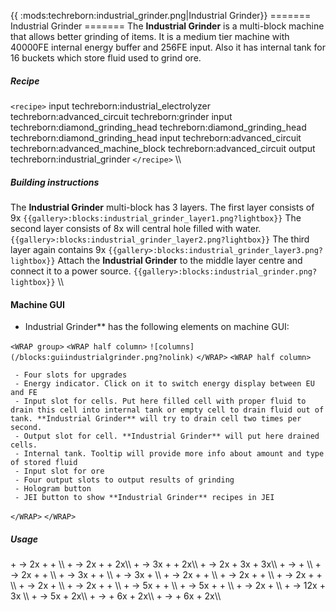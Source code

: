 {{ :mods:techreborn:industrial_grinder.png|Industrial
Grinder}} ======= Industrial Grinder ======= The **Industrial
Grinder** is a multi-block machine that allows better grinding of
items. It is a medium tier machine with 40000FE internal energy buffer
and 256FE input. Also it has internal tank for 16 buckets which store
fluid used to grind ore.

##### Recipe

`<recipe>` input techreborn:industrial_electrolyzer
techreborn:advanced_circuit techreborn:grinder input
techreborn:diamond_grinding_head techreborn:diamond_grinding_head
techreborn:diamond_grinding_head input techreborn:advanced_circuit
techreborn:advanced_machine_block techreborn:advanced_circuit output
techreborn:industrial_grinder `</recipe>` \\\\

##### Building instructions

The **Industrial Grinder** multi-block has 3 layers. The first layer
consists of 9x
<Mcitem id="techreborn:basic_machine_casing"/>
`{{gallery>:blocks:industrial_grinder_layer1.png?lightbox}}`
The second layer consists of 8x
<Mcitem id="techreborn:advanced_machine_casing"/>
will central hole filled with water.
`{{gallery>:blocks:industrial_grinder_layer2.png?lightbox}}`
The third layer again contains 9x
<Mcitem id="techreborn:basic_machine_casing"/>
`{{gallery>:blocks:industrial_grinder_layer3.png?lightbox}}`
Attach the **Industrial Grinder** to the middle layer centre and
connect it to a power source.
`{{gallery>:blocks:industrial_grinder.png?lightbox}}` \\\\

#### Machine GUI

- Industrial Grinder** has the following elements on machine
        GUI:

`<WRAP group>` `<WRAP half column>`
`![columns](/blocks:guiindustrialgrinder.png?nolink)`
`</WRAP>` `<WRAP half column>`

` - Four slots for upgrades`\
` - Energy indicator. Click on it to switch energy display between EU and FE`\
` - Input slot for cells. Put here filled cell with proper fluid to drain this cell into internal tank or empty cell to drain fluid out of tank. **Industrial Grinder** will try to drain cell two times per second.`\
` - Output slot for cell. **Industrial Grinder** will put here drained cells.`\
` - Internal tank. Tooltip will provide more info about amount and type of stored fluid`\
` - Input slot for ore`\
` - Four output slots to output results of grinding`\
` - Hologram button`\
` - JEI button to show **Industrial Grinder** recipes in JEI`

`</WRAP>` `</WRAP>`

##### Usage

<Mcitem id="minecraft:iron_ore"/> +
<Mcitem id="techreborn:water_cell"/>-\>
2x<Mcitem id="techreborn:iron_dust"/> +
<Mcitem id="techreborn:small_pile_of_tin_dust"/> +
<Mcitem id="techreborn:nickel_dust"/>\\\\
<Mcitem id="techreborn:sheldonite_ore"/> +
<Mcitem id="techreborn:water_cell"/>-\>
2x<Mcitem id="techreborn:platinum_dust"/> +
<Mcitem id="techreborn:nickel_dust"/> +
2x<Mcitem id="techreborn:iridium_nugget"/>\\\\
<Mcitem id="techreborn:sheldonite_ore"/> +
<Mcitem id="techreborn:mercury_cell"/>-\>
3x<Mcitem id="techreborn:platinum_dust"/> +
<Mcitem id="techreborn:nickel_dust"/> +
2x<Mcitem id="techreborn:iridium_nugget"/>\\\\
<Mcitem id="techreborn:tungsten_ore"/> +
<Mcitem id="techreborn:water_cell"/>-\>
2x<Mcitem id="techreborn:tungsten_dust"/> +
3x<Mcitem id="techreborn:small_pile_of_iron_dust"/> +
3x<Mcitem id="techreborn:small_pile_of_manganese_dust"/>\\\\
<Mcitem id="techreborn:iridium_ore"/> +
<Mcitem id="techreborn:mercury_cell"/>-\>
<Mcitem id="techreborn:iridium_ingot"/> +
<Mcitem id="techreborn:platinum_dust"/> \\\\
<Mcitem id="techreborn:copper_ore"/> +
<Mcitem id="techreborn:water_cell"/> -\>
2x<Mcitem id="techreborn:copper_dust"/> +
<Mcitem id="techreborn:small_pile_of_gold_dust"/> +
<Mcitem id="techreborn:small_pile_of_nickel_dust"/>
\\\\ <Mcitem id="techreborn:copper_ore"/> +
<Mcitem id="techreborn:sodiumpersulfate_cell"/> -\>
3x<Mcitem id="techreborn:copper_dust"/> +
<Mcitem id="techreborn:small_pile_of_gold_dust"/> +
<Mcitem id="techreborn:small_pile_of_nickel_dust"/>
\\\\ <Mcitem id="techreborn:copper_ore"/> +
<Mcitem id="techreborn:mercury_cell"/> -\>
3x<Mcitem id="techreborn:copper_dust"/> +
<Mcitem id="techreborn:gold_dust"/> \\\\
<Mcitem id="techreborn:tin_ore"/> +
<Mcitem id="techreborn:water_cell"/> -\>
2x<Mcitem id="techreborn:tin_dust"/> +
<Mcitem id="techreborn:small_pile_of_iron_dust"/> +
<Mcitem id="techreborn:small_pile_of_zinc_dust"/>
\\\\ <Mcitem id="techreborn:tin_ore"/> +
<Mcitem id="techreborn:sodiumpersulfate_cell"/> -\>
2x<Mcitem id="techreborn:tin_dust"/> +
<Mcitem id="techreborn:small_pile_of_iron_dust"/> +
<Mcitem id="techreborn:zinc_dust"/> \\\\
<Mcitem id="minecraft:gold_ore"/> +
<Mcitem id="techreborn:sodiumpersulfate_cell"/> -\>
2x<Mcitem id="techreborn:gold_dust"/> +
<Mcitem id="techreborn:copper_dust"/> +
<Mcitem id="techreborn:small_pile_of_nickel_dust"/>\\\\
<Mcitem id="techreborn:galena_ore"/> +
<Mcitem id="techreborn:water_cell"/> -\>
2x<Mcitem id="techreborn:galena_dust"/> +
<Mcitem id="techreborn:sulfur_dust"/>\\\\
<Mcitem id="techreborn:galena_ore"/> +
<Mcitem id="techreborn:mercury_cell"/> -\>
2x<Mcitem id="techreborn:galena_dust"/> +
<Mcitem id="techreborn:sulfur_dust"/> +
<Mcitem id="techreborn:silver_dust"/>\\\\
<Mcitem id="techreborn:sphalerite_ore"/> +
<Mcitem id="techreborn:water_cell"/> -\>
5x<Mcitem id="techreborn:sphalerite_dust"/> +
<Mcitem id="techreborn:small_pile_of_yellow_garnet_dust"/> +
<Mcitem id="techreborn:zinc_dust"/> \\\\
<Mcitem id="techreborn:sphalerite_ore"/> +
<Mcitem id="techreborn:sodiumpersulfate_cell"/> -\>
5x<Mcitem id="techreborn:sphalerite_dust"/> +
<Mcitem id="techreborn:small_pile_of_yellow_garnet_dust"/> +
<Mcitem id="techreborn:zinc_dust"/> \\\\
<Mcitem id="techreborn:bauxite_ore"/> +
<Mcitem id="techreborn:water_cell"/> -\>
2x<Mcitem id="techreborn:bauxite_dust"/> +
<Mcitem id="techreborn:aluminium_dust"/> \\\\
<Mcitem id="techreborn:sodalite_ore"/> +
<Mcitem id="techreborn:water_cell"/> -\>
12x<Mcitem id="techreborn:sodalite_dust"/> +
3x<Mcitem id="techreborn:aluminium_dust"/> \\\\
<Mcitem id="techreborn:pyrite_ore"/> +
<Mcitem id="techreborn:water_cell"/> -\>
5x<Mcitem id="techreborn:pyrite_dust"/> +
2x<Mcitem id="techreborn:sulfur_dust"/>\\\\
<Mcitem id="techreborn:ruby_ore"/> +
<Mcitem id="techreborn:water_cell"/> -\>
<Mcitem id="techreborn:ruby"/> +
6x<Mcitem id="techreborn:small_pile_of_ruby_dust"/> +
2x<Mcitem id="techreborn:small_pile_of_red_garnet_dust"/>\\\\
<Mcitem id="techreborn:sapphire_ore"/> +
<Mcitem id="techreborn:water_cell"/> -\>
<Mcitem id="techreborn:sapphire"/> +
6x<Mcitem id="techreborn:small_pile_of_sapphire_dust"/> +
2x<Mcitem id="techreborn:small_pile_of_peridot"/>\\\\
